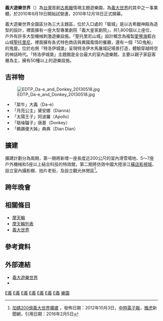 {{Advert|time=2014-03-01T23:02:29+00:00}}
{{expand|time=2010-10-09T23:26:20+00:00}}
{{Infobox Amusement park
| name = 義大遊樂世界<br/>E-DA Theme Park
| opening_date = 2010年12月18日
| image = 
| caption = [[義大世界購物廣場|義大世界購物廣場]]通往義大遊樂世界的入口
| coordinates = {{Coord|22.728611|120.406667|source:GoogleMaps|display=title,inline}}
| location = {{flagicon|TWN}} [[高雄市|高雄市]][[大樹區|大樹區]]學城路一段10號
| address = {{TWN}}高雄市大樹區三和里011鄰學城路一段10號 
| phone_numbers = 0800-588-887
| owner = [[義聯集團|義大開發股份有限公司]]
| homepage = [http://www.edathemepark.com.tw 義大遊樂世界] 
| rides = 約50
}}
'''義大遊樂世界'''（{{lang-en|'''E-DA Theme Park'''}}）為[[台灣|台灣]]首創[[古希臘|古希臘]]情境主題遊樂園，為[[義大世界|義大世界]]的其中之一事業體，於2010年6月19日開始試營運，2010年12月18日正式開幕。

義大遊樂世界全園區分為三大主題區，位於入口處的「衛城」是以古希臘神殿為造型的設計，裡面擁有一座大型專業劇院「義大皇家劇院」，共1,800個以上座位，戶外有許多大型機械刺激遊樂設施。「聖托里尼山城」設計概念為複製[[愛琴海|愛琴海]]藍白山城[[聖托里尼|聖托里尼]]，裡面擁有各式特色商店與異國風情的餐廳，還有一個「5D鬼船」的鬼屋。位於右側「特洛伊城堡」呈現特洛伊木馬屠城記場景打造，體驗穿越時空的神話時代。「特洛伊城堡」主題館是全台最大的室內遊樂館，主要以親子家庭客層為主，擁有50種以上的遊樂設施。

== 吉祥物 ==
[[File:EDTP_Da-e_and_Donkey_20130518.jpg|thumb]]
* 「犀牛」大義（Da-e）
* 「月亮公主」黛安娜（Dianna）
* 「太陽王子」阿波羅（Apollo）
* 「聒噪驢子」唐基（Donkey）
* 「鵜鶘傻大姊」典典（Dian Dian）

== 擴建 ==
擴建計劃分為兩期，第一期將新增一座長度近200公尺的室內滑雪場地、5～7座戶外機械和5座以上結合科技的特效館，第二期將仿效中國大陸浙江[[橫店影視城|橫店影視城]]，設立室內攝影棚、拍片老街，及設立觀光休閒區<ref>[https://tw.news.yahoo.com/%E5%8A%A0%E7%A2%BC200%E5%84%84%E7%BE%A9%E5%A4%A7%E4%B8%96%E7%95%8C%E6%93%B4%E5%BB%BA-213000060.html 加碼200億義大世界擴建] {{Wayback|url=https://tw.news.yahoo.com/%E5%8A%A0%E7%A2%BC200%E5%84%84%E7%BE%A9%E5%A4%A7%E4%B8%96%E7%95%8C%E6%93%B4%E5%BB%BA-213000060.html |date=20160205190628 }}，發佈日期：2012年10月3日，[[中時電子報|中時電子報]]，[[雅虎|雅虎]]新聞網，引用日期：2016年2月5日</ref>。

== 跨年晚會 ==
{{main|義大世界跨年晚會}}


== 相關條目 ==
* [[摩天輪|摩天輪]]
* [[摩天輪列表|摩天輪列表]]
* [[義大世界|義大世界]]

== 參考資料 ==
{{reflist}}

== 外部連結 ==
{{commons category|E-Da Theme Park}}
* [http://www.edathemepark.com.tw/Website/index.aspx 義大遊樂世界] {{Wayback|url=http://www.edathemepark.com.tw/Website/index.aspx |date=20160302042912 }}
* {{Facebook|edathemeparkdae|義大遊樂世界}}

{{台灣主題遊樂園}}
{{一卡通}}
{{Portal bar|臺灣|高雄|娛樂|經濟|企業}}
[[Category:2010年開幕的主題樂園|E義]]
[[Category:2010年台灣建立|E義]]
[[Category:台灣主題公園|E義]]
[[Category:台灣地標|E義]]
[[Category:台灣摩天輪|E義]]
[[Category:高雄市旅遊景點|E義]]
[[Category:大樹區|E義]]
[[Category:義联集團|樂園]]